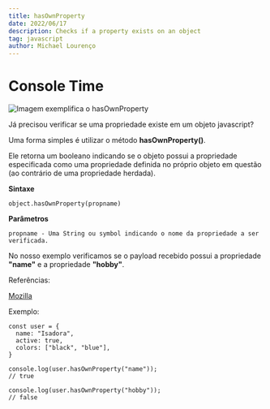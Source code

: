 ```yaml
---
title: hasOwnProperty
date: 2022/06/17
description: Checks if a property exists on an object
tag: javascript
author: Michael Lourenço
---
```


# Console Time

<Image
  src="/images/SPT-HAS-OWN-PROPERTY.png"
  alt="Imagem exemplifica o hasOwnProperty"
  width={1280}
  height={988}
  priority
  className="next-image"
/>

Já precisou verificar se uma propriedade existe em um objeto javascript? 

Uma forma simples é utilizar o método **hasOwnProperty()**.

Ele retorna um booleano indicando se o objeto possui a propriedade especificada como uma propriedade definida no próprio objeto em questão (ao contrário de uma propriedade herdada).

**Sintaxe**
```
object.hasOwnProperty(propname)   
```

**Parâmetros**

```
propname - Uma String ou symbol indicando o nome da propriedade a ser verificada.
```

No nosso exemplo verificamos se o payload recebido possui a propriedade **"name"** e a propriedade **"hobby"**.

Referências:

[Mozilla](https://mzl.la/3c5CkZS)

Exemplo:

```
const user = {
  name: "Isadora",
  active: true,
  colors: ["black", "blue"],
}

console.log(user.hasOwnProperty("name"));   
// true

console.log(user.hasOwnProperty("hobby"));  
// false
```
